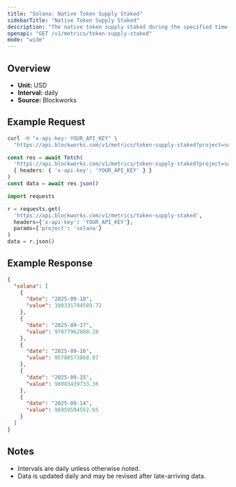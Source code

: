 ```yaml
---
title: "Solana: Native Token Supply Staked"
sidebarTitle: "Native Token Supply Staked"
description: "The native token supply staked during the specified time period for given blockchain."
openapi: "GET /v1/metrics/token-supply-staked"
mode: "wide"
---
```


## Overview

- **Unit:** USD
- **Interval:** daily
- **Source:** Blockworks

## Example Request

<CodeGroup>

```bash cURL
curl -H "x-api-key: YOUR_API_KEY" \
  "https://api.blockworks.com/v1/metrics/token-supply-staked?project=solana"
```

```typescript TypeScript
const res = await fetch(
  'https://api.blockworks.com/v1/metrics/token-supply-staked?project=solana',
  { headers: { 'x-api-key': 'YOUR_API_KEY' } }
)
const data = await res.json()
```

```python Python
import requests

r = requests.get(
  'https://api.blockworks.com/v1/metrics/token-supply-staked',
  headers={'x-api-key': 'YOUR_API_KEY'},
  params={'project': 'solana'}
)
data = r.json()
```

</CodeGroup>

## Example Response

```json
{
  "solana": [
    {
      "date": "2025-09-18",
      "value": 100331794589.72
    },
    {
      "date": "2025-09-17",
      "value": 97077962880.28
    },
    {
      "date": "2025-09-16",
      "value": 95780573868.87
    },
    {
      "date": "2025-09-15",
      "value": 98083439733.36
    },
    {
      "date": "2025-09-14",
      "value": 98959594552.65
    }
  ]
}
```

## Notes
- Intervals are daily unless otherwise noted.
- Data is updated daily and may be revised after late-arriving data.